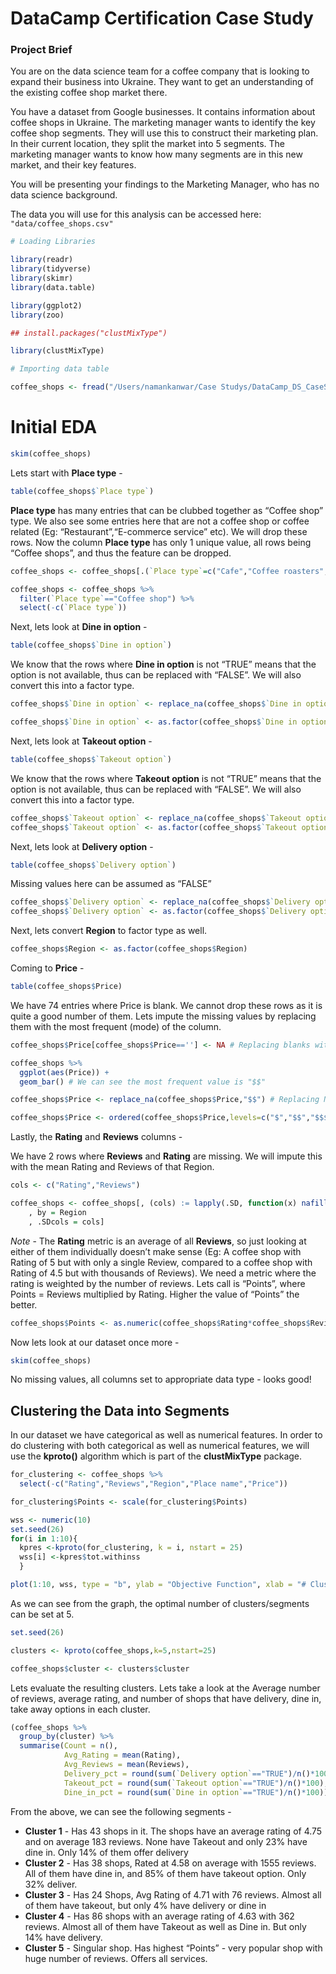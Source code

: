 # DataCamp Certification Case Study

### Project Brief

You are on the data science team for a coffee company that is looking to expand their business into Ukraine. They want to get an understanding of the existing coffee shop market there.

You have a dataset from Google businesses. It contains information about coffee shops in Ukraine. The marketing manager wants to identify the key coffee shop segments. They will use this to construct their marketing plan. In their current location, they split the market into 5 segments. The marketing manager wants to know how many segments are in this new market, and their key features.

You will be presenting your findings to the Marketing Manager, who has no data science background.

The data you will use for this analysis can be accessed here: `"data/coffee_shops.csv"`

```r
# Loading Libraries

library(readr)
library(tidyverse)
library(skimr)
library(data.table)

library(ggplot2)
library(zoo)

## install.packages("clustMixType")

library(clustMixType)
```


```r
# Importing data table

coffee_shops <- fread("/Users/namankanwar/Case Studys/DataCamp_DS_CaseStudy/Data/coffee_shops.csv")
```

# Initial EDA

```r
skim(coffee_shops)
```

Lets start with **Place type** -

```r
table(coffee_shops$`Place type`)
```

**Place type** has many entries that can be clubbed together as "Coffee shop" type. We also see some entries here that are not a coffee shop or coffee related (Eg: "Restaurant","E-commerce service" etc). We will drop these rows. Now the column **Place type** has only 1 unique value, all rows being "Coffee shops", and thus the feature can be dropped.

```r
coffee_shops <- coffee_shops[.(`Place type`=c("Cafe","Coffee roasters","Coffee shop","Coffee store","Espresso bar","Coffee stand","Store"),to="Coffee shop"),on="Place type",`Place type`:=i.to]

coffee_shops <- coffee_shops %>%
  filter(`Place type`=="Coffee shop") %>% 
  select(-c(`Place type`))
```

Next, lets look at **Dine in option** -

```r
table(coffee_shops$`Dine in option`)
```

We know that the rows where **Dine in option** is not "TRUE" means that the option is not available, thus can be replaced with "FALSE". We will also convert this into a factor type.

```r
coffee_shops$`Dine in option` <- replace_na(coffee_shops$`Dine in option`,FALSE)

coffee_shops$`Dine in option` <- as.factor(coffee_shops$`Dine in option`)
```


Next, lets look at **Takeout option** -

```r
table(coffee_shops$`Takeout option`)
```

We know that the rows where **Takeout option** is not "TRUE" means that the option is not available, thus can be replaced with "FALSE". We will also convert this into a factor type.

```r
coffee_shops$`Takeout option` <- replace_na(coffee_shops$`Takeout option`,FALSE)
coffee_shops$`Takeout option` <- as.factor(coffee_shops$`Takeout option`)
```

Next, lets look at **Delivery option** -

```r
table(coffee_shops$`Delivery option`)
```

Missing values here can be assumed as "FALSE"

```r
coffee_shops$`Delivery option` <- replace_na(coffee_shops$`Delivery option`,FALSE)
coffee_shops$`Delivery option` <- as.factor(coffee_shops$`Delivery option`)
```

Next, lets convert **Region** to factor type as well.

```r
coffee_shops$Region <- as.factor(coffee_shops$Region)
```

Coming to **Price** - 

```r
table(coffee_shops$Price)
```

We have 74 entries where Price is blank. We cannot drop these rows as it is quite a good number of them. Lets impute the missing values by replacing them with the most frequent (mode) of the column.

```r
coffee_shops$Price[coffee_shops$Price==''] <- NA # Replacing blanks with NA's

coffee_shops %>% 
  ggplot(aes(Price)) +
  geom_bar() # We can see the most frequent value is "$$"

coffee_shops$Price <- replace_na(coffee_shops$Price,"$$") # Replacing NA's with $$

coffee_shops$Price <- ordered(coffee_shops$Price,levels=c("$","$$","$$$"))
```

Lastly, the **Rating** and **Reviews** columns -

We have 2 rows where **Reviews** and **Rating** are missing. We will impute this with the mean Rating and Reviews of that Region.

```r
cols <- c("Rating","Reviews")

coffee_shops <- coffee_shops[, (cols) := lapply(.SD, function(x) nafill(x, type = "const", fill = mean(x, na.rm = TRUE)))
    , by = Region
    , .SDcols = cols]
```

*Note* - The **Rating** metric is an average of all **Reviews**, so just looking at either of them individually doesn't make sense (Eg: A coffee shop with Rating of 5 but with only a single Review, compared to a coffee shop with Rating of 4.5 but with thousands of Reviews). We need a metric where the rating is weighted by the number of reviews. Lets call is "Points", where Points = Reviews multiplied by Rating. Higher the value of "Points" the better.

```r
coffee_shops$Points <- as.numeric(coffee_shops$Rating*coffee_shops$Reviews)
```

Now lets look at our dataset once more -

```r
skim(coffee_shops)
```

No missing values, all columns set to appropriate data type - looks good!

## Clustering the Data into Segments

In our dataset we have categorical as well as numerical features. In order to do clustering with both categorical as well as numerical features, we will use the **kproto()** algorithm which is part of the **clustMixType** package.

```r
for_clustering <- coffee_shops %>% 
  select(-c("Rating","Reviews","Region","Place name","Price"))

for_clustering$Points <- scale(for_clustering$Points)

wss <- numeric(10) 
set.seed(26)
for(i in 1:10){
  kpres <-kproto(for_clustering, k = i, nstart = 25) 
  wss[i] <-kpres$tot.withinss 
  } 

```

```r
plot(1:10, wss, type = "b", ylab = "Objective Function", xlab = "# Clusters", main = "Scree Plot")

```



As we can see from the graph, the optimal number of clusters/segments can be set at 5.

```r
set.seed(26)

clusters <- kproto(coffee_shops,k=5,nstart=25)

coffee_shops$cluster <- clusters$cluster
```

Lets evaluate the resulting clusters. Lets take a look at the Average number of reviews, average rating, and number of shops that have delivery, dine in, take away options in each cluster.

```r
(coffee_shops %>% 
  group_by(cluster) %>% 
  summarise(Count = n(),
            Avg_Rating = mean(Rating),
            Avg_Reviews = mean(Reviews),
            Delivery_pct = round(sum(`Delivery option`=="TRUE")/n()*100),
            Takeout_pct = round(sum(`Takeout option`=="TRUE")/n()*100),
            Dine_in_pct = round(sum(`Dine in option`=="TRUE")/n()*100)))
```

From the above, we can see the following segments -

* **Cluster 1** - Has 43 shops in it. The shops have an average rating of 4.75 and on average 183 reviews. None have Takeout and only 23% have dine in. Only 14% of them offer delivery
* **Cluster 2** - Has 38 shops, Rated at 4.58 on average with 1555 reviews. All of them have dine in, and 85% of them have takeout option. Only 32% deliver.
* **Cluster 3** - Has 24 Shops, Avg Rating of 4.71 with 76 reviews. Almost all of them have takeout, but only 4% have delivery or dine in
* **Cluster 4** - Has 86 shops with an average rating of 4.63 with 362 reviews. Almost all of them have Takeout as well as Dine in. But only 14% have delivery.
* **Cluster 5** - Singular shop. Has highest "Points" - very popular shop with huge number of reviews. Offers all services.




